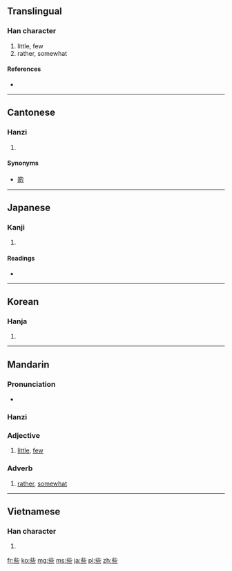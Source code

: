 ==Translingual==

===Han character===
{{Han char|rn=7|rad=二|as=06|sn=8|four=2110<sub>1</sub>|canj=卜心一一 (YPMM)}}

# little, few
# rather, somewhat

====References====
* {{Han ref|kx=0087.100|dkj=00268|dj=0183.160|hdz=21441.080|uh=4E9B|ud=20123|bh=A8C7|bd=43207}}

----

==Cantonese==

===Hanzi===
{{yue-hanzi|jyut=|y=se1}}

# {{defn|Cantonese|sort=二06}}

====Synonyms====
* [[啲]]

----

==Japanese==

===Kanji===
{{ja-kanji|grade=|rs=二06}}

# {{defn|Japanese|sort=二06}}

====Readings====
* {{ja-readings|on=[[さ]] (sa), [[しゃ]] (sha)|kun=[[いささか]] (isasaka)}}

----

==Korean==

===Hanja===
{{ko-hanja|hangeul=사|rv=sa|mr=sa}}

# {{defn|Korean|sort=二06}}

----

==Mandarin==

===Pronunciation===
* {{audio|zh-xiē.ogg|audio}}

===Hanzi===
{{cmn-hanzi|pin=[[sā]] ([[sa1]]), [[suò]] ([[suo4]]), [[xiē]] ([[xie1]])|wg=sa<sup>1</sup>, so<sup>4</sup>, hsieh<sup>1</sup>}}

===Adjective===
{{infl|cmn|adjective|sc=Hani}}{{attention|zh|needs inflection template}}

# [[little]], [[few]]

===Adverb===
{{infl|cmn|adverb|sc=Hani}}{{attention|zh|needs inflection template}}

# [[rather]], [[somewhat]]

----

==Vietnamese==

===Han character===
{{vi-hantu|[[ta]], [[tá]]|rs=二06}}

# {{defn|Vietnamese|sort=二06}}

[[fr:些]]
[[ko:些]]
[[mg:些]]
[[ms:些]]
[[ja:些]]
[[pl:些]]
[[zh:些]]